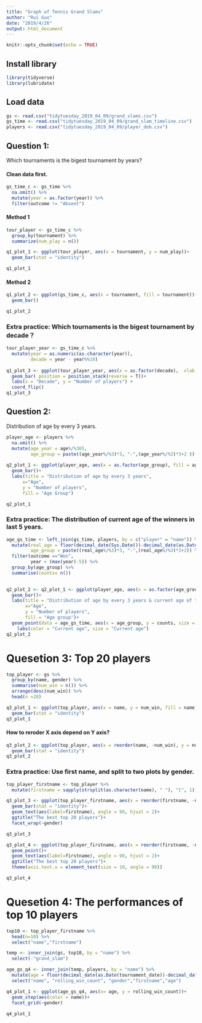```yaml
---
title: "Graph of Tennis Grand Slams"
author: "Rui Guo"
date: "2019/4/26"
output: html_document
---
```


```r
knitr::opts_chunk$set(echo = TRUE)
```

## Install library

```r
library(tidyverse)
library(lubridate)
```

## Load data

```r
gs <- read.csv("tidytuesday_2019_04_09/grand_slams.csv")
gs_time <- read.csv("tidytuesday_2019_04_09/grand_slam_timeline.csv")
players <- read.csv("tidytuesday_2019_04_09/player_dob.csv") 
```

## Question 1:

  Which tournaments is the bigest tournament by years?
  
#### Clean data first.
  
```r
gs_time_c <- gs_time %>% 
  na.omit() %>% 
  mutate(year = as.factor(year)) %>% 
  filter(outcome != "Absent")
```

  
#### Method 1
  

```r
tour_player <- gs_time_c %>% 
  group_by(tournament) %>% 
  summarize(num_play = n())

q1_plot_1 <- ggplot(tour_player, aes(x = tournament, y = num_play))+
  geom_bar(stat = "identity")

q1_plot_1
```


#### Method 2


```r
q1_plot_2 <- ggplot(gs_time_c, aes(x = tournament, fill = tournament))+
  geom_bar()

q1_plot_2

```


### Extra practice: Which tournaments is the bigest tournament by decade？


```r
tour_player_year <- gs_time_c %>% 
  mutate(year = as.numeric(as.character(year)),
         decade = year - year%%10)
  
q1_plot_3 <- ggplot(tour_player_year, aes(x = as.factor(decade),  xlab = "number", fill = tournament))+
  geom_bar( position = position_stack(reverse = T))+
  labs(x = "Decade", y = "Number of players") +
  coord_flip()
q1_plot_3

```
  
## Question 2:

  Distribution of age by every 3 years. 
  
```r
player_age <- players %>% 
  na.omit() %>% 
  mutate(age_year = age%/%365,
         age_group = paste((age_year%/%3)*3, "-",(age_year%/%3)*3+2 ))
  
q2_plot_1 <- ggplot(player_age, aes(x = as.factor(age_group), fill = age_group))+
  geom_bar()+
  labs(title = "Distribution of age by every 3 years",
      x="Age", 
      y = "Number of players",
      fill = "Age Group")

q2_plot_1
```

### Extra practice: The distribution of current age of the winners in last 5 years.

```r
age_gs_time <- left_join(gs_time, players, by = c("player" = "name")) %>% 
  mutate(real_age = floor(decimal_date(Sys.Date())-decimal_date(as.Date(date_of_birth))),
         age_group = paste((real_age%/%3)*3, "-",(real_age%/%3)*3+2)) %>% 
  filter(outcome =="Won",
         year > (max(year)-5)) %>% 
  group_by(age_group) %>% 
  summarise(counts= n())
  

q2_plot_2 <- q2_plot_1 <- ggplot(player_age, aes(x = as.factor(age_group), fill = age_group))+
  geom_bar()+
  labs(title = "Distribution of age by every 3 years & current age of the winners in last 5 years",
       x="Age", 
       y = "Number of players",
       fill = "Age group")+
  geom_point(data = age_gs_time, aes(x = age_group, y = counts, size = age_group, color = age_group))+ 
    labs(color = "Current age", size = "Current age")
q2_plot_2

```

# Quesetion 3: Top 20 players 
```r

top_player <- gs %>% 
  group_by(name, gender) %>% 
  summarise(num_win = n()) %>% 
  arrange(desc(num_win)) %>% 
  head(n =20) 

q3_plot_1 <- ggplot(top_player, aes(x = name, y = num_win, fill = name))+
  geom_bar(stat = "identity")
q3_plot_1
```

#### How to reroder X axis depend on Y axis?

```r
q3_plot_2 <- ggplot(top_player, aes(x = reorder(name, -num_win), y = num_win, fill = name))+
  geom_bar(stat = "identity")
q3_plot_2

```

### Extra practice: Use first name, and split to two plots by gender.

```r
top_player_firstname <- top_player %>% 
  mutate(firstname = sapply(strsplit(as.character(name), " "), "[", 1))

q3_plot_3 <- ggplot(top_player_firstname, aes(x = reorder(firstname, -num_win), y = num_win, fill = firstname))+
  geom_bar(stat = "identity")+
  geom_text(aes(label=firstname), angle = 90, hjust = 2)+
  ggtitle("The best top 20 players")+
  facet_wrap(~gender)

q3_plot_3
```

```r

q3_plot_4 <- ggplot(top_player_firstname, aes(x = reorder(firstname, -num_win), y = num_win, color = gender, size = num_win))+
  geom_point()+
  geom_text(aes(label=firstname), angle = 90, hjust = 2)+
  ggtitle("The best top 20 players")+
  theme(axis.text.x = element_text(size = 10, angle = 90))  

q3_plot_4

```

# Quesetion 4: The performances of top 10 players 

```r
top10 <- top_player_firstname %>% 
  head(n=10) %>% 
  select("name","firstname")

temp <- inner_join(gs, top10, by = "name") %>% 
  select(-"grand_slam")

age_gs_q4 <- inner_join(temp, players, by = "name") %>% 
  mutate(age = floor(decimal_date(as.Date(tournament_date))-decimal_date(as.Date(date_of_birth)))) %>% 
  select("name", "rolling_win_count", "gender","firstname","age")

q4_plot_1 <- ggplot(age_gs_q4, aes(x= age, y = rolling_win_count))+
  geom_step(aes(color = name))+
  facet_grid(~gender)
  
q4_plot_1
```






  
